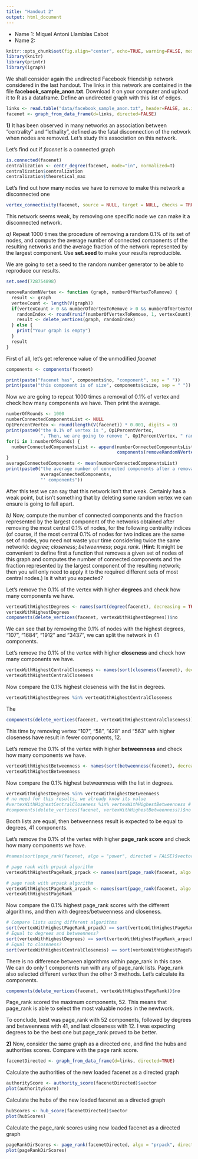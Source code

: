 ```yaml
---
title: "Handout 2"
output: html_document
---
```


* Name 1: Miquel Antoni Llambías Cabot
* Name 2:

```r
knitr::opts_chunk$set(fig.align="center", echo=TRUE, warning=FALSE, message=FALSE,autodep = TRUE, cache=TRUE)
library(knitr)
library(printr)
library(igraph)
```

We shall consider again the undirected Facebook friendship network considered in the last handout. The links in this network are contained in the file **facebook_sample_anon.txt**. Download it on your computer and upload it to R as a dataframe. Define an undirected graph with this list of edges.

```r
links <- read.table("data/facebook_sample_anon.txt", header=FALSE, as.is=T)
facenet <- graph_from_data_frame(d=links, directed=FALSE)
```

**1)**  It has been observed in many networks an association between "centrality" and "lethality", defined as the fatal disconnection of the network when nodes are removed. Let's study this association on this network.

Let's find out if *facenet* is a connected graph
```r
is.connected(facenet)
centralization <- centr_degree(facenet, mode="in", normalized=T)
centralization$centralization
centralization$theoretical_max
```
Let's find out how many nodes we have to remove to make this network a disconnected one
```r
vertex_connectivity(facenet, source = NULL, target = NULL, checks = TRUE)
```
This network seems weak, by removing one specific node we can make it a disconnected network.

*a)* Repeat 1000 times the procedure of removing a random 0.1% of its set of nodes, and compute the average number of connected components of the resulting networks and the average fraction of the network represented by the largest component. Use **set.seed** to make your results reproducible.

We are going to set a seed to the random number generator to be able to reproduce our results.
```r
set.seed(728754898)
```

```r
removeRandomNVertex <- function (graph, numberOfVertexToRemove) {
  result <- graph
  vertexCount <- length(V(graph))
  if(vertexCount > 0 && numberOfVertexToRemove > 0 && numberOfVertexToRemove <= vertexCount) {
    randomIndex <- round(runif(numberOfVertexToRemove, 1, vertexCount), digits = 0)
    result <- delete_vertices(graph, randomIndex)
  } else {
    print("Your graph is empty")
  }
  result
}
```

First of all, let's get reference value of the unmodified *facenet*
```r
components <- components(facenet)
```
```r
print(paste("facenet has", components$no, "component", sep = " "))
print(paste("this component is of size", components$csize, sep = " "))
```

Now we are going to repeat 1000 times a removal of 0.1% of vertex and check how many components we have. Then print the average.
```r
numberOfRounds <- 1000
numberConnectedComponentsList <- NULL
Op1PercentVertex <- round(length(V(facenet)) * 0.001, digits = 0)
print(paste0("the 0.1% of vertex is ", Op1PercentVertex,
             ". Then, we are going to remove ", Op1PercentVertex, " random nodes each loop"))
for(i in 1:numberOfRounds) {
  numberConnectedComponentsList <- append(numberConnectedComponentsList,
                                          components(removeRandomNVertex(facenet, Op1PercentVertex))$no)
}
averageConnectedComponents <- mean(numberConnectedComponentsList)
print(paste0("the average number of connected components after a removal of 0.1% of vertex is '",
             averageConnectedComponents,
             "' components"))
```
After this test we can say that this network isn't that weak. Certainly has a weak point, but isn't something that by deleting some random vertex we can ensure is going to fall apart.

*b)* Now, compute the number of connected components and the fraction represented by the largest component of the networks obtained after removing the most central 0.1% of nodes, for the following centrality indices (of course, if the most central 0.1% of nodes for two indices are the same set of nodes, you need not waste your time considering twice the same network): *degree*; *closeness*; *betweenness*; *page.rank*. (**Hint**: It might be convenient to define first a function that removes a given set of nodes of this graph and computes the number of connected components and the fraction represented by the largest component of the resulting network; then you will only need to apply it to the required different sets of most central nodes.) Is it what you expected?

Let's remove the 0.1% of the vertex with higher **degrees** and check how many components we have.
```r
vertexWithHighestDegrees <- names(sort(degree(facenet), decreasing = TRUE)[1:Op1PercentVertex])
vertexWithHighestDegrees
components(delete_vertices(facenet, vertexWithHighestDegrees))$no
```
We can see that by removing the 0.1% of nodes with the highest degrees, "107", "1684", "1912" and "3437", we can split the network in 41 components.

Let's remove the 0.1% of the vertex with higher **closeness** and check how many components we have.
```r
vertexWithHighestCentralCloseness <- names(sort(closeness(facenet), decreasing = TRUE)[1:Op1PercentVertex])
vertexWithHighestCentralCloseness
```
Now compare the 0.1% highest closeness with the list in degrees.
```r
vertexWithHighestDegrees %in% vertexWithHighestCentralCloseness
```
The
```r
components(delete_vertices(facenet, vertexWithHighestCentralCloseness))$no
```
This time by removing vertex "107", "58", "428" and "563" with higher closeness have result in fewer components, 12.

Let's remove the 0.1% of the vertex with higher **betweenness** and check how many components we have.
```r
vertexWithHighestBetweenness <- names(sort(betweenness(facenet), decreasing = TRUE)[1:Op1PercentVertex])
vertexWithHighestBetweenness
```
Now compare the 0.1% highest betweenness with the list in degrees.
```r
vertexWithHighestDegrees %in% vertexWithHighestBetweenness
# no need for this results, we already know its value
#vertexWithHighestCentralCloseness %in% vertexWithHighestBetweenness # false
#components(delete_vertices(facenet, vertexWithHighestBetweenness))$no # same as degrees, 41
```
Booth lists are equal, then betweenness result is expected to be equal to degrees, 41 components.

Let's remove the 0.1% of the vertex with higher **page_rank score** and check how many components we have.
```r
#names(sort(page_rank(facenet, algo = "power", directed = FALSE)$vector, decreasing = TRUE)[1:Op1PercentVertex]) makes klint to crash ...

# page rank with prpack algorithm
vertexWithHighestPageRank_prpack <- names(sort(page_rank(facenet, algo = "arpack", directed = FALSE)$vector, decreasing = TRUE)[1:Op1PercentVertex])

# page rank with arpack algorithm
vertexWithHighestPageRank_arpack <- names(sort(page_rank(facenet, algo = "prpack", directed = FALSE)$vector, decreasing = TRUE)[1:Op1PercentVertex])
vertexWithHighestPageRank
```
Now compare the 0.1% highest page_rank scores with the different algorithms, and then with degrees/betweenness and closeness.
```r
# Compare lists using different algorithms
sort(vertexWithHighestPageRank_prpack) == sort(vertexWithHighestPageRank_arpack) # IF all TRUE booth lists are equal
# Equal to degrees and betweenness?
sort(vertexWithHighestDegrees) == sort(vertexWithHighestPageRank_arpack)
# Equal to closeness?
sort(vertexWithHighestCentralCloseness) == sort(vertexWithHighestPageRank_arpack)
```
There is no difference between algorithms within page_rank in this case. We can do only 1 components run with any of page_rank lists.
Page_rank also selected different vertex than the other 3 methods. Let's calculate its components.
```r
components(delete_vertices(facenet, vertexWithHighestPageRank))$no
```
Page_rank scored the maximum components, 52. This means that page_rank is able to select the most valuable nodes in the newtwork.

To conclude, best was page_rank with 52 components, followed by degrees and betweenness with 41, and last closeness with 12.
I was expecting degrees to be the best one but page_rank proved to be better.

**2)** Now, consider the same graph as a directed one, and find the hubs and authorities scores. Compare with the page rank score.

```r
facenetDirected <- graph_from_data_frame(d=links, directed=TRUE)
```

Calculate the authorities of the new loaded facenet as a directed graph
```r
authorityScore <- authority_score(facenetDirected)$vector
plot(authorityScore)
```
Calculate the hubs of the new loaded facenet as a directed graph
```r
hubScores <- hub_score(facenetDirected)$vector
plot(hubScores)
```
Calculate the page_rank scores using new loaded facenet as a directed graph
```r
pageRankDirScores <- page_rank(facenetDirected, algo = "prpack", directed = TRUE)$vector
plot(pageRankDirScores)
```
